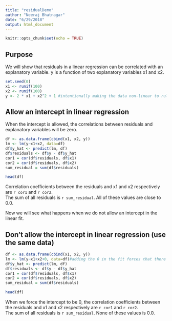 ```yaml
---
title: "residualDemo"
author: "Neeraj Bhatnagar"
date: "6/29/2018"
output: html_document
---
```


```r
knitr::opts_chunk$set(echo = TRUE)
```

## Purpose

We will show that residuals in a linear regression can be correlated with an explanatory variable.  y is a function of two explanatory variables x1 and x2.

```r
set.seed(0)
x1 <- runif(100)
x2 <- runif(100)
y <- 2 * x1 + x2^2 + 1 #intentionally making the data non-linear to rule out a perfect fit
```


## Allow an intercept in linear regression
When the intercept is allowed, the correlations between residuals and explanatory variables will be zero.

```r
df <- as.data.frame(cbind(x1, x2, y))
lm <- lm(y~x1+x2, data=df)
df$y_hat <- predict(lm, df) 
df$residuals <- df$y - df$y_hat
cor1 = cor(df$residuals, df$x1)
cor2 = cor(df$residuals, df$x2)
sum_residual = sum(df$residuals)

head(df)
```

Correlation coefficients between the residuals and x1 and x2 respectively are `r cor1` and 
`r cor2`.  
The sum of all residuals is `r sum_residual`.  All of these values are close to 0.0.


Now we will see what happens when we do not allow an intercept in the linear fit.

## Don't allow the intercept in linear regression (use the same data)

```r
df <- as.data.frame(cbind(x1, x2, y))
lm <- lm(y~x1+x2+0, data=df)#adding the 0 in the fit forces that there is no intercept.
df$y_hat <- predict(lm, df) 
df$residuals <- df$y - df$y_hat
cor1 = cor(df$residuals, df$x1)
cor2 = cor(df$residuals, df$x2)
sum_residual = sum(df$residuals)

head(df)
```

When we force the intercept to be 0, the correlation coefficients between the residuals and x1 and x2 respectively are `r cor1` and 
`r cor2`.  
The sum of all residuals is `r sum_residual`.  None of these values is 0.0.

